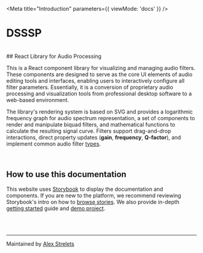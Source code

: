 
<Meta
  title="Introduction"
  parameters={{ viewMode: 'docs' }}
/>

# DSSSP

<br/>
## React Library for Audio Processing

This is a React component library for visualizing and managing audio filters. These components are designed to serve as the core UI elements of audio editing tools and interfaces, enabling users to interactively configure all filter parameters. Essentially, it is a conversion of proprietary audio processing and visualization tools from professional desktop software to a web-based environment.

The library's rendering system is based on SVG and provides a logarithmic frequency graph for audio spectrum representation, a set of components to render and manipulate biquad filters, and mathematical functions to calculate the resulting signal curve. Filters support drag-and-drop interactions, direct property updates (**gain**, **frequency**, **Q-factor**), and implement common audio filter [types](?path=/docs/foundations-filters--docs).

<br />

## How to use this documentation

This website uses [Storybook](https://storybook.js.org/) to display the documentation and components. If you are new to the platform, we recommend reviewing Storybook's intro on how to [browse stories](https://storybook.js.org/docs/html/get-started/browse-stories). We also provide in-depth [getting started](?path=/docs/getting-started--docs) guide and [demo project](?path=/docs/demo--docs).

<br />
<br />

---
Maintained by [Alex Strelets](https://github.com/NumberOneBot)
